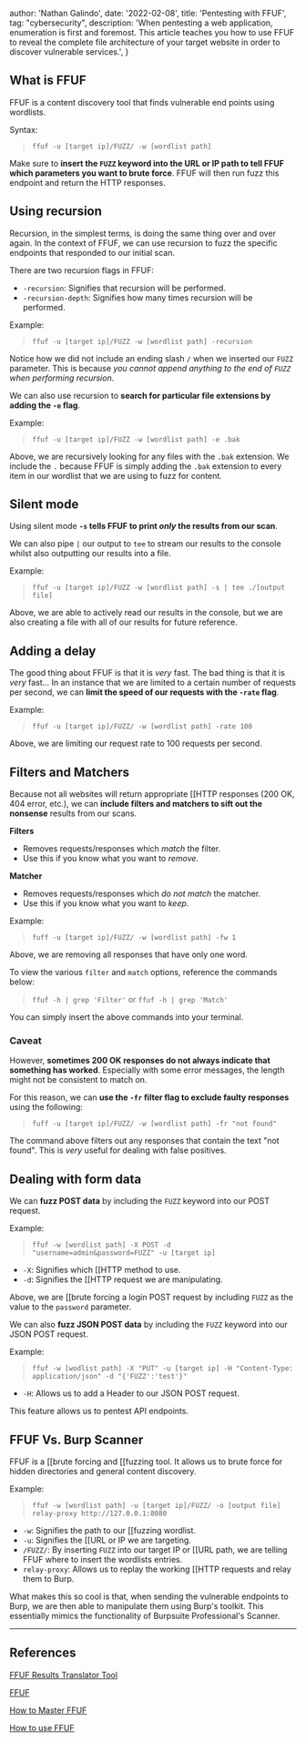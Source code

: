 
  author: 'Nathan Galindo',
  date: '2022-02-08',
  title: 'Pentesting with FFUF',
  tag: "cybersecurity",
  description:
    'When pentesting a web application, enumeration is first and foremost. This article teaches you how to use FFUF to reveal the complete file architecture of your target website in order to discover vulnerable services.',
}


## What is FFUF
FFUF is a content discovery tool that finds vulnerable end points using wordlists. 

Syntax:
> `ffuf -u [target ip]/FUZZ/ -w [wordlist path]`

Make sure to **insert the `FUZZ` keyword into the URL or IP path to tell FFUF which parameters you want to brute force**. FFUF will then run fuzz this endpoint and return the HTTP responses.

## Using recursion
Recursion, in the simplest terms, is doing the same thing over and over again. In the context of FFUF, we can use recursion to fuzz the specific endpoints that responded to our initial scan.

There are two recursion flags in FFUF:
* `-recursion`: Signifies that recursion will be performed.
* `-recursion-depth`: Signifies how many times recursion will be performed.

Example:
> `ffuf -u [target ip]/FUZZ -w [wordlist path] -recursion`

Notice how we did not include an ending slash `/` when we inserted our `FUZZ` parameter. This is because *you cannot append anything to the end of `FUZZ` when performing recursion*.

We can also use recursion to **search for particular file extensions by adding the `-e` flag**.

Example:
> `ffuf -u [target ip]/FUZZ -w [wordlist path] -e .bak`

Above, we are recursively looking for any files with the `.bak` extension. We include the `.` because FFUF is simply adding the `.bak` extension to every item in our wordlist that we are using to fuzz for content.

## Silent mode
Using silent mode **`-s` tells FFUF to print *only* the results from our scan**.

We can also pipe `|` our output to `tee` to stream our results to the console whilst also outputting our results into a file.

Example:
> `ffuf -u [target ip]/FUZZ -w [wordlist path] -s | tee ./[output file]`

Above, we are able to actively read our results in the console, but we are also creating a file with all of our results for future reference.

## Adding a delay
The good thing about FFUF is that it is *very* fast. The bad thing is that it is *very* fast... In an instance that we are limited to a certain number of requests per second, we can **limit the speed of our requests with the `-rate` flag**.

Example:
> `ffuf -u [target ip]/FUZZ/ -w [wordlist path] -rate 100`

Above, we are limiting our request rate to 100 requests per second.

## Filters and Matchers
Because not all websites will return appropriate [[HTTP responses (200 OK, 404 error, etc.), we can **include filters and matchers to sift out the nonsense** results from our scans.

**Filters**
* Removes requests/responses which *match* the filter.
* Use this if you know what you want to *remove*.

**Matcher**
* Removes requests/responses which *do not match* the matcher.
* Use this if you know what you want to *keep*.

Example:
> `fuff -u [target ip]/FUZZ/ -w [wordlist path] -fw 1`

Above, we are removing all responses that have only one word.

To view the various `filter` and `match` options, reference the commands below:

> `ffuf -h | grep 'Filter'`
> or
> `ffuf -h | grep 'Match'`

You can simply insert the above commands into your terminal.

### Caveat
However, **sometimes 200 OK responses do not always indicate that something has worked**. Especially with some error messages, the length might not be consistent to match on.

For this reason, we can **use the `-fr` filter flag to exclude faulty responses** using the following:
> `fuff -u [target ip]/FUZZ/ -w [wordlist path] -fr "not found"`

The command above filters out any responses that contain the text "not found". This is *very* useful for dealing with false positives.

## Dealing with form data
We can **fuzz POST data** by including the `FUZZ` keyword into our POST request. 

Example:
> `ffuf -w [wordlist path] -X POST -d "username=admin&password=FUZZ" -u [target ip]`
* `-X`: Signifies which [[HTTP method to use.
* `-d`: Signifies the [[HTTP request we are manipulating. 

Above, we are [[brute forcing a login POST request by including `FUZZ` as the value to the `password` parameter.

We can also **fuzz JSON POST data** by including the `FUZZ` keyword into our JSON POST request.

Example:
> `ffuf -w [wodlist path] -X "PUT" -u [target ip] -H "Content-Type: application/json" -d "{'FUZZ':'test'}"`
* `-H`: Allows us to add a Header to our JSON POST request.

This feature allows us to pentest API endpoints.

## FFUF Vs. Burp Scanner
FFUF is a [[brute forcing and [[fuzzing tool. It allows us to brute force for hidden directories and general content discovery.

Example: 
> `ffuf -w [wordlist path] -u [target ip]/FUZZ/ -o [output file] relay-proxy http://127.0.0.1:8080`

* `-w`: Signifies the path to our [[fuzzing wordlist.
* `-u`: Signifies the [[URL or IP we are targeting.
* `/FUZZ/`: By inserting `FUZZ` into our target IP or [[URL path, we are telling FFUF where to insert the wordlists entries.
* `relay-proxy`: Allows us to replay the working [[HTTP requests and relay them to Burp.

What makes this so cool is that, when sending the vulnerable endpoints to Burp, we are then able to manipulate them using Burp's toolkit. This essentially mimics the functionality of Burpsuite Professional's Scanner.

---

## References
[FFUF Results Translator Tool](https://insiderphd.dev/tools/ffuf.html)

[FFUF](https://github.com/ffuf/ffuf)

[How to Master FFUF](https://www.youtube.com/watch?v=iLFkxAmwXF0&list=TLPQMDgwMjIwMjJdw433uy9HMA&index=3)

[How to use FFUF](https://www.youtube.com/watch?v=aN3Nayvd7FU&t=633s)